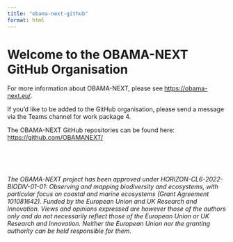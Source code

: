 ```yaml
---
title: "obama-next-github"
format: html
---
```


# Welcome to the OBAMA-NEXT GitHub Organisation

For more information about OBAMA-NEXT, please see
[https://obama-next.eu/](https://obama-next.eu/).

If you'd like to be added to the GitHub organisation, please send a
message via the Teams channel for work package 4.

The OBAMA-NEXT GitHub repositories can be found here:
[https://github.com/OBAMANEXT/](https://github.com/OBAMANEXT/)


<br>
<br>
<br>

*The OBAMA-NEXT project has been approved under
HORIZON-CL6-2022-BIODIV-01-01: Observing and mapping biodiversity and
ecosystems, with particular focus on coastal and marine ecosystems
(Grant Agreement 101081642). Funded by the European Union and UK
Research and Innovation. Views and opinions expressed are however
those of the authors only and do not necessarily reflect those of the
European Union or UK Research and Innovation. Neither the European
Union nor the granting authority can be held responsible for them.*
